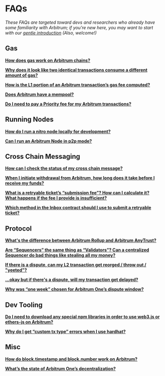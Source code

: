 # FAQs

_These FAQs are targeted toward devs and researchers who already have some familiarity with Arbitrum; if you're new here, you may want to start with our [gentle introduction](./intro/intro.mdx) (Also, welcome!)_

## Gas

**[How does gas work on Arbitrum chains?](./gas-faqs.mdx#q-gas)**

**[Why does it look like two identical transactions consume a different amount of gas?](./gas-faqs.mdx#q-gas-changes)**

**[How is the L1 portion of an Arbitrum transaction’s gas fee computed?](./gas-faqs.mdx#q-gas-l1)**

**[Does Arbitrum have a mempool?](./gas-faqs.mdx#q-mempool)**

**[Do I need to pay a Priority fee for my Arbitrum transactions?](./gas-faqs.mdx#q-priority)**

## Running Nodes

**[How do I run a nitro node locally for development?](./nodes-faqs.mdx#q-node-local)**

**[Can I run an Arbitrum Node in p2p mode?](./nodes-faqs.mdx#q-node-p2p)**

## Cross Chain Messaging

**[How can I check the status of my cross chain message?](x-chain-faqs.mdx#q-xchain-status)**

**[When I initiate withdrawal from Arbitrum, how long does it take before I receive my funds?](x-chain-faqs.mdx#q-withdrawal-time)**

**[What is a retryable ticket’s “submission fee”? How can I calculate it? What happens if the fee I provide is insufficient?](x-chain-faqs.mdx#q-submission-fee)**

**[Which method in the Inbox contract should I use to submit a retryable ticket?](x-chain-faqs.mdx#q-retry-methods)**

## Protocol

**[What's the difference between Arbitrum Rollup and Arbitrum AnyTrust?](./protocol-faqs.mdx#q-rollup-vs-anytrust)**

**[Are “Sequencers” the same thing as “Validators”? Can a centralized Sequencer do bad things like stealing all my money?](./protocol-faqs.mdx#q-seq-vs-val)**

**[If there is a dispute, can my L2 transaction get reorged / throw out / "yeeted"?](./protocol-faqs.mdx#q-dispute-reorg)**

**[...okay but if there's a dispute, will my transaction get delayed?](./protocol-faqs.mdx#q-dispute-delay)**

**[Why was “one week” chosen for Arbitrum One’s dispute window?](./protocol-faqs.mdx#q-why-one-week)**

## Dev Tooling

**[Do I need to download any special npm libraries in order to use web3.js or ethers-js on Arbitrum?](./tooling-faqs.mdx#q-ethers-web3)**

**[Why do I get “custom tx type” errors when I use hardhat?](./tooling-faqs.mdx#q-hardhat)**

## Misc

**[How do block.timestamp and block.number work on Arbitrum?](./misc-faqs.mdx#q-blocknum)**

**[What’s the state of Arbitrum One’s decentralization?](./misc-faqs.mdx#q-decentralization)**
